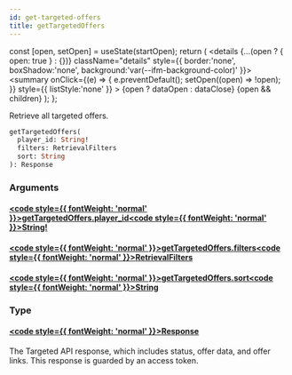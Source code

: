 ```yaml
---
id: get-targeted-offers
title: getTargetedOffers
---
```









  const [open, setOpen] = useState(startOpen);
  return (
    <details {...(open ? { open: true } : {})} className="details" style={{ border:'none', boxShadow:'none', background:'var(--ifm-background-color)' }}>
      <summary
        onClick={(e) => {
          e.preventDefault();
          setOpen((open) => !open);
        }}
        style={{ listStyle:'none' }}
      >
      {open ? dataOpen : dataClose}
      </summary>
      {open && children}
    </details>
  );
};








Retrieve all targeted offers.


```graphql
getTargetedOffers(
  player_id: String!
  filters: RetrievalFilters
  sort: String
): Response
```




### Arguments

#### [<code style={{ fontWeight: 'normal' }}>getTargetedOffers.<b>player_id</b></code>](#)<Bullet />[<code style={{ fontWeight: 'normal' }}><b>String!</b></code>](/targeted-api/types/scalars/string.mdx) <Badge class="badge badge--secondary badge--non_null" text="non-null"/> <Badge class="badge badge--secondary " text="scalar"/> 



#### [<code style={{ fontWeight: 'normal' }}>getTargetedOffers.<b>filters</b></code>](#)<Bullet />[<code style={{ fontWeight: 'normal' }}><b>RetrievalFilters</b></code>](/targeted-api/types/inputs/retrieval-filters.mdx) <Badge class="badge badge--secondary " text="input"/> 



#### [<code style={{ fontWeight: 'normal' }}>getTargetedOffers.<b>sort</b></code>](#)<Bullet />[<code style={{ fontWeight: 'normal' }}><b>String</b></code>](/targeted-api/types/scalars/string.mdx) <Badge class="badge badge--secondary " text="scalar"/> 



### Type

#### [<code style={{ fontWeight: 'normal' }}><b>Response</b></code>](/targeted-api/types/objects/response.mdx) <Badge class="badge badge--secondary " text="object"/> 
The Targeted API response, which includes status, offer data, and offer links. 
This response is guarded by an access token.